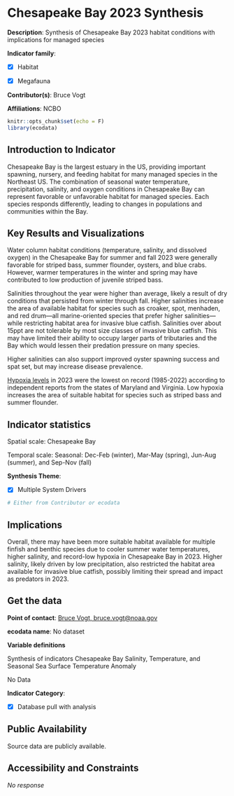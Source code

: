# Chesapeake Bay 2023 Synthesis

**Description**: Synthesis of Chesapeake Bay 2023 habitat conditions with implications for managed species

**Indicator family**: 

- [X] Habitat
- [X] Megafauna


**Contributor(s)**: Bruce Vogt

**Affiliations**: NCBO

```{r echo=FALSE}
knitr::opts_chunk$set(echo = F)
library(ecodata)
```
## Introduction to Indicator
Chesapeake Bay is the largest estuary in the US, providing important spawning, nursery, and feeding habitat for many managed species in the Northeast US. The combination of seasonal water temperature, precipitation, salinity, and oxygen conditions in Chesapeake Bay can represent favorable or unfavorable habitat for managed species. Each species responds differently, leading to changes in populations and communities within the Bay.

## Key Results and Visualizations
Water column habitat conditions (temperature, salinity, and dissolved oxygen) in the Chesapeake Bay for summer and fall 2023 were generally favorable for striped bass, summer flounder, oysters, and blue crabs. However, warmer temperatures in the winter and spring may have contributed to low production of juvenile striped bass.

Salinities throughout the year were higher than average, likely a result of dry conditions that persisted from winter through fall. Higher salinities increase the area of available habitat for species such as croaker, spot, menhaden, and red drum—all marine-oriented species that prefer higher salinities—while restricting habitat area for invasive blue catfish. Salinities over about 15ppt are not tolerable by most size classes of invasive blue catfish. This may have limited their ability to occupy larger parts of tributaries and the Bay which would lessen their predation pressure on many species.    

Higher salinities can also support improved oyster spawning success and spat set, but may increase disease prevalence. 

[Hypoxia levels](https://www.chesapeakebay.net/news/pressrelease/the-2023-chesapeake-bay-dead-zone-is-the-smallest-on-record) in 2023 were the lowest on record (1985-2022) according to independent reports from the states of Maryland and Virginia. Low hypoxia increases the area of suitable habitat for species such as striped bass and summer flounder.


## Indicator statistics 
Spatial scale: Chesapeake Bay

Temporal scale: Seasonal: Dec-Feb (winter), Mar-May (spring), Jun-Aug (summer), and Sep-Nov (fall)

**Synthesis Theme**:

- [X] Multiple System Drivers


```{r autostats_ches_bay_synthesis}
# Either from Contributor or ecodata
```

## Implications
Overall, there may have been more suitable habitat available for multiple finfish and benthic species due to cooler summer water temperatures, higher salinity, and record-low hypoxia in Chesapeake Bay in 2023. Higher salinity, likely driven by low precipitation, also restricted the habitat area available for invasive blue catfish, possibly limiting their spread and impact as predators in 2023.

## Get the data

**Point of contact**: [Bruce Vogt, bruce.vogt@noaa.gov](mailto:Bruce Vogt, bruce.vogt@noaa.gov){.email}

**ecodata name**: No dataset

**Variable definitions**

Synthesis of indicators Chesapeake Bay Salinity, Temperature, and Seasonal Sea Surface Temperature Anomaly


No Data

**Indicator Category**:

- [X] Database pull with analysis


## Public Availability

Source data are publicly available.

## Accessibility and Constraints

_No response_

